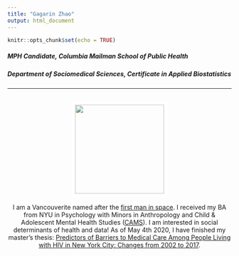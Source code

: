 ```yaml
---
title: "Gagarin Zhao"
output: html_document
---
```


```r
knitr::opts_chunk$set(echo = TRUE)
```

##### MPH Candidate, Columbia Mailman School of Public Health
##### Department of Sociomedical Sciences, Certificate in Applied Biostatistics
<hr></hr>

<center>

<div style="display: flex; justify-content: center;">
<img src="headshot.JPG" width="200" style="border:8px solid white">

</div>


<body>
I am a Vancouverite named after the [first man in space](https://en.wikipedia.org/wiki/Yuri_Gagarin). I received my BA from NYU in Psychology with Minors in Anthropology and Child & Adolescent Mental Health Studies ([CAMS](https://med.nyu.edu/departments-institutes/child-adolescent-psychiatry/education/child-adolescent-mental-health-studies-minor-undergraduates)). I am interested in social determinants of health and data!
As of May 4th 2020, I have finished my master's thesis: [Predictors of Barriers to Medical Care Among People Living with HIV in New York City: Changes from 2002 to 2017](https://academiccommons.columbia.edu/doi/10.7916/d8-6zd4-mz42?fbclid=IwAR1si9hJa9dSi_cXzlH0Tpi1uXmgkCtPjUPUkFSvQ5B2lsRb1KC33siAdLM).
</body>